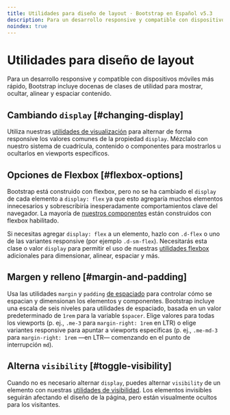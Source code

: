 ```yaml
---
title: Utilidades para diseño de layout · Bootstrap en Español v5.3
description: Para un desarrollo responsive y compatible con dispositivos móviles más rápido, Bootstrap incluye docenas de clases de utilidad para mostrar, ocultar, alinear y espaciar contenido.
noindex: true
---
```


# Utilidades para diseño de layout

Para un desarrollo responsive y compatible con dispositivos móviles más rápido, Bootstrap incluye docenas de clases de utilidad para mostrar, ocultar, alinear y espaciar contenido.

<MainBanner />

Cambiando `display` [#changing-display]
----------------------------------------

Utiliza nuestras [utilidades de visualización](/bootstrap/5.3/utilities/display/) para alternar de forma responsive los valores comunes de la propiedad `display`. Mézclalo con nuestro sistema de cuadrícula, contenido o componentes para mostrarlos u ocultarlos en viewports específicos.

Opciones de Flexbox [#flexbox-options]
---------------------------------------

Bootstrap está construido con flexbox, pero no se ha cambiado el `display` de cada elemento a `display: flex` ya que esto agregaría muchos elementos innecesarios y sobrescribiría inesperadamente comportamientos clave del navegador. La mayoría de [nuestros componentes](/bootstrap/5.3/components/alerts/) están construidos con flexbox habilitado.

Si necesitas agregar `display: flex` a un elemento, hazlo con `.d-flex` o uno de las variantes responsive (por ejemplo `.d-sm-flex`). Necesitarás esta clase o valor `display` para permitir el uso de nuestras [utilidades flexbox](/bootstrap/5.3/utilities/flex/) adicionales para dimensionar, alinear, espaciar y más.

Margen y relleno [#margin-and-padding]
---------------------------------------

Usa las utilidades `margin` y `padding` [de espaciado](/bootstrap/5.3/utilities/spacing/) para controlar cómo se espacian y dimensionan los elementos y componentes. Bootstrap incluye una escala de seis niveles para utilidades de espaciado, basada en un valor predeterminado de `1rem` para la variable `$spacer`. Elige valores para todas los viewports (p. ej., `.me-3` para `margin-right: 1rem` en LTR) o elige variantes responsive para apuntar a viewports específicas (p. ej., `.me-md-3` para `margin-right: 1rem` —en LTR— comenzando en el punto de interrupción `md`).

Alterna `visibility` [#toggle-visibility]
------------------------------------------

Cuando no es necesario alternar `display`, puedes alternar `visibility` de un elemento con nuestras [utilidades de visibilidad](/bootstrap/5.3/utilities/visibility/). Los elementos invisibles seguirán afectando el diseño de la página, pero están visualmente ocultos para los visitantes.

<ContentSuggestion />
